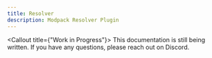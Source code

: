 ```yaml
---
title: Resolver
description: Modpack Resolver Plugin
---
```


<Callout title={"Work in Progress"}>
  This documentation is still being written. If you have any questions, please
  reach out on Discord.
</Callout>
